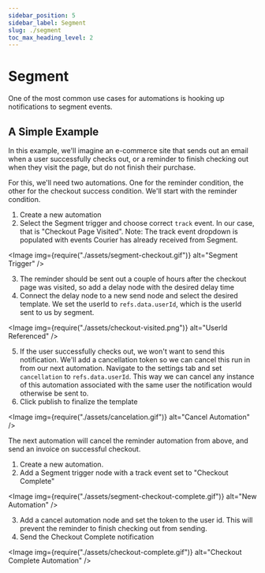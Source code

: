 ```yaml
---
sidebar_position: 5
sidebar_label: Segment
slug: ./segment
toc_max_heading_level: 2
---
```



# Segment

One of the most common use cases for automations is hooking up notifications to segment events.

## A Simple Example

In this example, we'll imagine an e-commerce site that sends out an email when a user successfully
checks out, or a reminder to finish checking out when they visit the page, but do not finish their
purchase.

For this, we'll need two automations. One for the reminder condition, the other for the checkout
success condition. We'll start with the reminder condition.

1. Create a new automation
2. Select the Segment trigger and choose correct `track` event. In our case, that is
   "Checkout Page Visited". Note: The track event dropdown is populated with events Courier has
   already received from Segment.

<Image img={require("./assets/segment-checkout.gif")} alt="Segment Trigger" />

3. The reminder should be sent out a couple of hours after the checkout page was visited, so
   add a delay node with the desired delay time
4. Connect the delay node to a new send node and select the desired template. We set the userId to
   `refs.data.userId`, which is the userId sent to us by segment.

<Image img={require("./assets/checkout-visited.png")} alt="UserId Referenced" />

5. If the user successfully checks out, we won't want to send this notification. We'll add a
   cancellation token so we can cancel this run in from our next automation. Navigate to the
   settings tab and set `cancellation` to `refs.data.userId`. This way we can cancel any instance
   of this automation associated with the same user the notification would otherwise be sent to.
6. Click publish to finalize the template

<Image img={require("./assets/cancelation.gif")} alt="Cancel Automation" />

The next automation will cancel the reminder automation from above, and send an invoice on
successful checkout.

1. Create a new automation.
2. Add a Segment trigger node with a track event set to "Checkout Complete"

<Image img={require("./assets/segment-checkout-complete.gif")} alt="New Automation" />

3. Add a cancel automation node and set the token to the user id. This will prevent the reminder
   to finish checking out from sending.
4. Send the Checkout Complete notification

<Image img={require("./assets/checkout-complete.gif")} alt="Checkout Complete Automation" />
